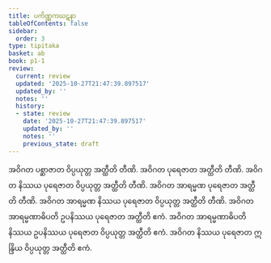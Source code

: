 ```yaml
---
title: ပကိဏ္ဏကဃဋနာ
tableOfContents: false
sidebar:
  order: 3
type: tipitaka
basket: ab
book: p1-1
review:
  current: review
  updated: '2025-10-27T21:47:39.897517'
  updated_by: ''
  notes: ''
  history:
  - state: review
    date: '2025-10-27T21:47:39.897517'
    updated_by: ''
    notes: ''
    previous_state: draft
---
```



<ReviewStatus review={frontmatter.review} showDetails={true} />

<HypothesisAnnotation frontmatter={frontmatter} />

<DynamicBreadcrumb />

<Division number="389" book="p1-1" e="ch" v="36" p="127">

<Paragraph number="1154" book="p1-1">
အဝိဂတ ပစ္ဆာဇာတ ဝိပ္ပယုတ္တ အတ္ထီတိ တီဏိ. အဝိဂတ ပုရေဇာတ အတ္ထီတိ တီဏိ. အဝိဂတ နိဿယ ပုရေဇာတ ဝိပ္ပယုတ္တ အတ္ထီတိ တီဏိ. အဝိဂတ အာရမ္မဏ ပုရေဇာတ အတ္ထီတိ တီဏိ. အဝိဂတ အာရမ္မဏ နိဿယ ပုရေဇာတ ဝိပ္ပယုတ္တ အတ္ထီတိ တီဏိ. အဝိဂတ အာရမ္မဏာဓိပတိ ဥပနိဿယ ပုရေဇာတ အတ္ထီတိ ဧကံ. အဝိဂတ အာရမ္မဏာဓိပတိ နိဿယ ဥပနိဿယ ပုရေဇာတ ဝိပ္ပယုတ္တ အတ္ထီတိ ဧကံ. အဝိဂတ နိဿယ ပုရေဇာတ ဣန္ဒြိယ ဝိပ္ပယုတ္တ အတ္ထီတိ ဧကံ.
</Paragraph>
</Division>